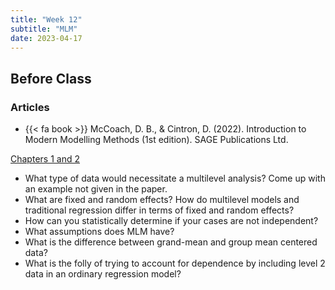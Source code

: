 ```yaml
---
title: "Week 12"
subtitle: "MLM"
date: 2023-04-17
---
```

## Before Class

### Articles

- {{< fa book >}} McCoach, D. B., & Cintron, D. (2022). Introduction to Modern Modelling Methods (1st edition). SAGE Publications Ltd.

[Chapters 1 and 2](/readings/MLM_12.pdf)

  - What type of data would necessitate a multilevel analysis? Come up with an example not given in the paper.
  - What are fixed and random effects? How do multilevel models and traditional regression differ in terms of fixed and random effects?
  - How can you statistically determine if your cases are not independent?
  - What assumptions does MLM have?
  - What is the difference between grand-mean and group mean centered data?
  - What is the folly of trying to account for dependence by including level 2 data in an ordinary regression model?


